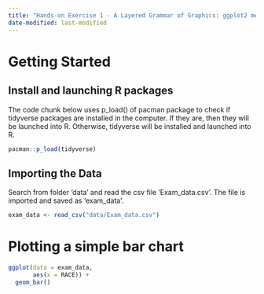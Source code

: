 ```yaml
---
title: "Hands-on Exercise 1 - A Layered Grammar of Graphics: ggplot2 methods"
date-modified: last-modified
---
```


# Getting Started

## Install and launching R packages

The code chunk below uses p_load() of pacman package to check if tidyverse packages are installed in the computer. If they are, then they will be launched into R. Otherwise, tidyverse will be installed and launched into R.

```r
pacman::p_load(tidyverse)
```

## Importing the Data

Search from folder 'data' and read the csv file 'Exam_data.csv'. The file is imported and saved as 'exam_data'.

```r
exam_data <- read_csv("data/Exam_data.csv")
```

# Plotting a simple bar chart

```r
ggplot(data = exam_data,
       aes(x = RACE)) + 
  geom_bar()
```
